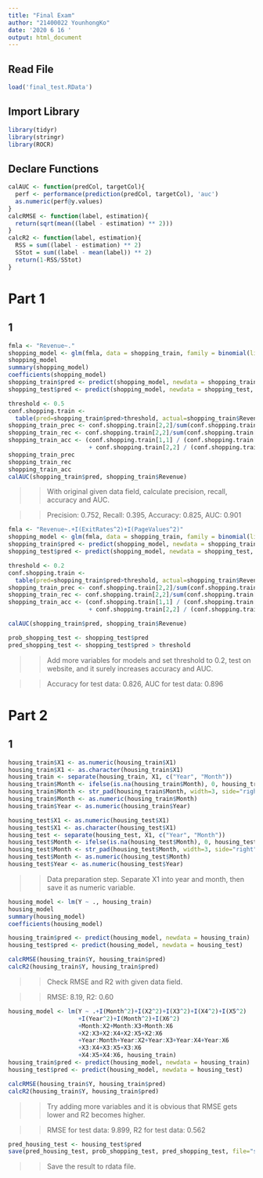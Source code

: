```yaml
---
title: "Final Exam"
author: "21400022 YounhongKo"
date: '2020 6 16 '
output: html_document
---
```


## Read File
```r
load('final_test.RData')
```

## Import Library
```r
library(tidyr)
library(stringr)
library(ROCR)
```

## Declare Functions
```r
calAUC <- function(predCol, targetCol){
  perf <- performance(prediction(predCol, targetCol), 'auc')
  as.numeric(perf@y.values)
}
calcRMSE <- function(label, estimation){
  return(sqrt(mean((label - estimation) ** 2)))
}
calcR2 <- function(label, estimation){
  RSS = sum((label - estimation) ** 2)
  SStot = sum((label - mean(label)) ** 2)
  return(1-RSS/SStot)
}
```

# Part 1
## 1
```r
fmla <- "Revenue~."
shopping_model <- glm(fmla, data = shopping_train, family = binomial(link='logit'))
shopping_model
summary(shopping_model)
coefficients(shopping_model)
shopping_train$pred <- predict(shopping_model, newdata = shopping_train, type="response")
shopping_test$pred <- predict(shopping_model, newdata = shopping_test, type="response")

threshold <- 0.5
conf.shopping.train <- 
  table(pred=shopping_train$pred>threshold, actual=shopping_train$Revenue)
shopping_train_prec <- conf.shopping.train[2,2]/sum(conf.shopping.train[2,])
shopping_train_rec <- conf.shopping.train[2,2]/sum(conf.shopping.train[,2])
shopping_train_acc <- (conf.shopping.train[1,1] / (conf.shopping.train[1,1] + conf.shopping.train[1,2])
                       + conf.shopping.train[2,2] / (conf.shopping.train[2,1] + conf.shopping.train[2,2])) / 2
shopping_train_prec
shopping_train_rec
shopping_train_acc
calAUC(shopping_train$pred, shopping_train$Revenue)
```
>> With original given data field, calculate precision, recall, accuracy and AUC.

>> Precision: 0.752, Recall: 0.395, Accuracy: 0.825, AUC: 0.901

```r
fmla <- "Revenue~.+I(ExitRates^2)+I(PageValues^2)"
shopping_model <- glm(fmla, data = shopping_train, family = binomial(link='logit'))
shopping_train$pred <- predict(shopping_model, newdata = shopping_train, type="response")
shopping_test$pred <- predict(shopping_model, newdata = shopping_test, type="response")

threshold <- 0.2
conf.shopping.train <- 
  table(pred=shopping_train$pred>threshold, actual=shopping_train$Revenue)
shopping_train_prec <- conf.shopping.train[2,2]/sum(conf.shopping.train[2,])
shopping_train_rec <- conf.shopping.train[2,2]/sum(conf.shopping.train[,2])
shopping_train_acc <- (conf.shopping.train[1,1] / (conf.shopping.train[1,1] + conf.shopping.train[1,2])
                       + conf.shopping.train[2,2] / (conf.shopping.train[2,1] + conf.shopping.train[2,2])) / 2

calAUC(shopping_train$pred, shopping_train$Revenue)

prob_shopping_test <- shopping_test$pred
pred_shopping_test <- shopping_test$pred > threshold
```
>> Add more variables for models and set threshold to 0.2, test on website, and it surely increases accuracy and AUC.

>> Accuracy for test data: 0.826, AUC for test data: 0.896

# Part 2
## 1
```r
housing_train$X1 <- as.numeric(housing_train$X1)
housing_train$X1 <- as.character(housing_train$X1)
housing_train <- separate(housing_train, X1, c("Year", "Month"))
housing_train$Month <- ifelse(is.na(housing_train$Month), 0, housing_train$Month)
housing_train$Month <- str_pad(housing_train$Month, width=3, side="right", pad="0")
housing_train$Month <- as.numeric(housing_train$Month)
housing_train$Year <- as.numeric(housing_train$Year)

housing_test$X1 <- as.numeric(housing_test$X1)
housing_test$X1 <- as.character(housing_test$X1)
housing_test <- separate(housing_test, X1, c("Year", "Month"))
housing_test$Month <- ifelse(is.na(housing_test$Month), 0, housing_test$Month)
housing_test$Month <- str_pad(housing_test$Month, width=3, side="right", pad="0")
housing_test$Month <- as.numeric(housing_test$Month)
housing_test$Year <- as.numeric(housing_test$Year)
```
>> Data preparation step. Separate X1 into year and month, then save it as numeric variable.

```r
housing_model <- lm(Y ~ ., housing_train)
housing_model
summary(housing_model)
coefficients(housing_model)

housing_train$pred <- predict(housing_model, newdata = housing_train)
housing_test$pred <- predict(housing_model, newdata = housing_test)

calcRMSE(housing_train$Y, housing_train$pred)
calcR2(housing_train$Y, housing_train$pred)
```
>> Check RMSE and R2 with given data field.

>> RMSE: 8.19, R2: 0.60

```r
housing_model <- lm(Y ~ .+I(Month^2)+I(X2^2)+I(X3^2)+I(X4^2)+I(X5^2)
                    +I(Year^2)+I(Month^2)+I(X6^2)
                    +Month:X2+Month:X3+Month:X6
                    +X2:X3+X2:X4+X2:X5+X2:X6
                    +Year:Month+Year:X2+Year:X3+Year:X4+Year:X6
                    +X3:X4+X3:X5+X3:X6
                    +X4:X5+X4:X6, housing_train)
housing_train$pred <- predict(housing_model, newdata = housing_train)
housing_test$pred <- predict(housing_model, newdata = housing_test)

calcRMSE(housing_train$Y, housing_train$pred)
calcR2(housing_train$Y, housing_train$pred)
```
>> Try adding more variables and it is obvious that RMSE gets lower and R2 becomes higher.

>> RMSE for test data: 9.899, R2 for test data: 0.562

```r
pred_housing_test <- housing_test$pred
save(pred_housing_test, prob_shopping_test, pred_shopping_test, file="st21400022.RData")
```
>> Save the result to rdata file.